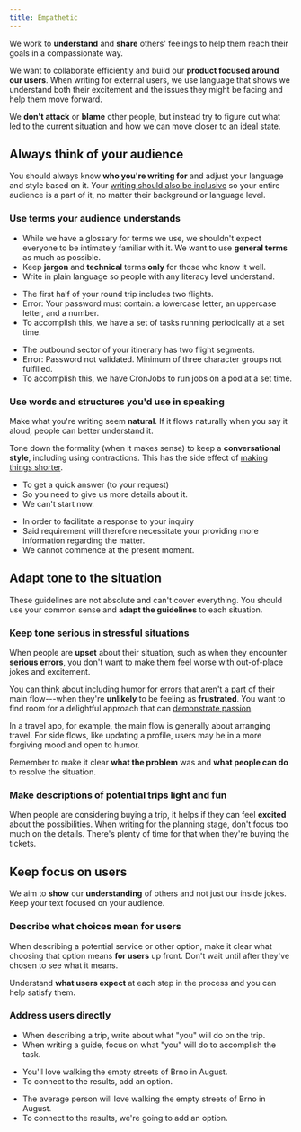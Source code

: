 ```yaml
---
title: Empathetic
---
```



<Illustration name="ReferAFriend" alt="" size="display" />

We work to **understand** and **share** others' feelings
to help them reach their goals in a compassionate way.

We want to collaborate efficiently and build our **product focused around our users**.
When writing for external users,
we use language that shows we understand both their excitement
and the issues they might be facing and help them move forward.

We **don't attack** or **blame** other people,
but instead try to figure out what led to the current situation
and how we can move closer to an ideal state.

## Always think of your audience

<UserGroup size="large" />

You should always know **who you're writing for**
and adjust your language and style based on it.
Your [writing should also be inclusive](/kiwi-use/content/voice-and-tone/inclusive/)
so your entire audience is a part of it, no matter their background or language level.

### Use terms your audience understands

- While we have a glossary for terms we use,
  we shouldn't expect everyone to be intimately familiar with it.
  We want to use **general terms** as much as possible.
- Keep **jargon** and **technical** terms **only** for those who know it well.
- Write in plain language so people with any literacy level understand.

<GuidelinesSideBySide>

<Do>

- The first half of your round trip includes two flights.
- Error: Your password must contain: a lowercase letter, an uppercase letter, and a number.
- To accomplish this, we have a set of tasks running periodically at a set time.

</Do>

<Dont>

- The outbound sector of your itinerary has two flight segments.
- Error: Password not validated. Minimum of three character groups not fulfilled.
- To accomplish this, we have CronJobs to run jobs on a pod at a set time.

</Dont>

</GuidelinesSideBySide>

### Use words and structures you'd use in speaking

Make what you're writing seem **natural**.
If it flows naturally when you say it aloud, people can better understand it.

Tone down the formality (when it makes sense) to keep a **conversational style**,
including using contractions.
This has the side effect of [making things shorter](/kiwi-use/content/voice-and-tone/straightforward/#be-concise).

<GuidelinesSideBySide>

<Do>

- To get a quick answer (to your request)
- So you need to give us more details about it.
- We can't start now.

</Do>

<Dont>

- In order to facilitate a response to your inquiry
- Said requirement will therefore necessitate your providing more information regarding the matter.
- We cannot commence at the present moment.

</Dont>

</GuidelinesSideBySide>

## Adapt tone to the situation

<Compare size="large" />

These guidelines are not absolute and can't cover everything.
You should use your common sense and **adapt the guidelines** to each situation.

### Keep tone serious in stressful situations

<Guidelines type="do" title="Be more serious with errors">

When people are **upset** about their situation,
such as when they encounter **serious errors**,
you don't want to make them feel worse with out-of-place jokes and excitement.

<Do>

<FigmaFile
  file="fannvRpkOJK6uxxT33EKaa"
  node="21%3A622"
  alt="An alert with the message: No results loaded. There was an error while processing your request. Refresh the page to load the results."
/>

</Do>

<Dont>

<FigmaFile
  file="fannvRpkOJK6uxxT33EKaa"
  node="21%3A545"
  alt="An alert message with the text: Lost forever. Your request has been lost worse than the airplane in the TV show. Start again at the beginning and hope it makes more sense than the ending to the show.."
/>

</Dont>

</Guidelines>

You can think about including humor for errors
that aren't a part of their main flow---when they're **unlikely** to be feeling as **frustrated**.
You want to find room for a delightful approach
that can [demonstrate passion](/kiwi-use/content/voice-and-tone/passionate/).

In a travel app, for example, the main flow is generally about arranging travel.
For side flows, like updating a profile,
users may be in a more forgiving mood and open to humor.

<Guidelines type="do" title="Use humor carefully">

Remember to make it clear **what the problem** was
and **what people can do** to resolve the situation.

<Do>

<FigmaFile
  file="fannvRpkOJK6uxxT33EKaa"
  node="21%3A640"
  alt="An alert message with the text: Profile picture not saved You're just too beautiful for our servers to handle. Try uploading a smaller picture."
/>

</Do>

</Guidelines>

### Make descriptions of potential trips light and fun

When people are considering buying a trip,
it helps if they can feel **excited** about the possibilities.
When writing for the planning stage, don't focus too much on the details.
There's plenty of time for that when they're buying the tickets.

## Keep focus on users

<PassengerOutline size="large" />

We aim to **show** our **understanding** of others and not just our inside jokes.
Keep your text focused on your audience.

### Describe what choices mean for users

When describing a potential service or other option,
make it clear what choosing that option means **for users** up front.
Don't wait until after they've chosen to see what it means.

Understand **what users expect** at each step in the process and you can help satisfy them.

### Address users directly

- When describing a trip, write about what "you" will do on the trip.
- When writing a guide, focus on what "you" will do to accomplish the task.

<GuidelinesSideBySide>

<Do>

- You'll love walking the empty streets of Brno in August.
- To connect to the results, add an option.

</Do>

<Dont>

- The average person will love walking the empty streets of Brno in August.
- To connect to the results, we're going to add an option.

</Dont>

</GuidelinesSideBySide>
